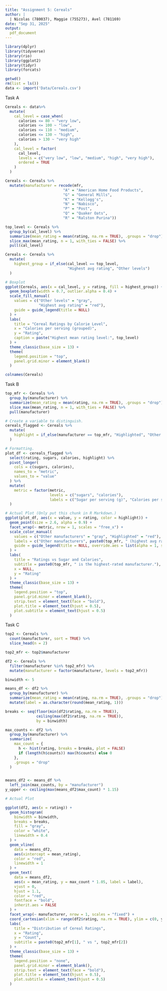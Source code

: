 ```yaml
---
title: "Assignment 5: Cereals"
author: |
  | Nicolas (780037), Maggie (755273), Avel (781169)
date: "Sep 31, 2025"
output:
  pdf_document
---
```


```r
library(dplyr)
library(tidyverse)
library(rio)
library(ggplot2)
library(tidyr)
library(forcats)

getwd()
rm(list = ls())
data <- import('Data/Cereals.csv')
```


Task A
```r
Cereals <- data%>%
  mutate(
    cal_level = case_when(
      calories <= 80 ~ "very low",
      calories <= 100 ~ "low",
      calories <= 110 ~ "medium",
      calories <= 130 ~ "high",
      calories > 130 ~ "very high"
    ),
    cal_level = factor(
      cal_level,
      levels = c("very low", "low", "medium", "high", "very high"),
      ordered = TRUE
    )
  )

Cereals <- Cereals %>%
  mutate(manufacturer = recode(mfr,
                          "A" = "American Home Food Products",
                          "G" = "General Mills",
                          "K" = "Kellogg's",
                          "N" = "Nabisco",
                          "P" = "Post",
                          "Q" = "Quaker Oats",
                          "R" = "Ralston Purina"))

top_level <- Cereals %>%
  group_by(cal_level) %>%
  summarize(mean_rating = mean(rating, na.rm = TRUE), .groups = "drop") %>%
  slice_max(mean_rating, n = 1, with_ties = FALSE) %>%
  pull(cal_level)

Cereals <- Cereals %>%
  mutate(
    highest_group = if_else(cal_level == top_level,
                            "Highest avg rating", "Other levels")
  )

# Boxplot
ggplot(Cereals, aes(x = cal_level, y = rating, fill = highest_group)) +
  geom_boxplot(width = 0.7, outlier.alpha = 0.4) +
  scale_fill_manual(
    values = c("Other levels" = "gray",    
               "Highest avg rating" = "red"), 
    guide = guide_legend(title = NULL)
  ) +
  labs(
    title = "Cereal Ratings by Calorie Level",
    x = "Calories per serving (grouped)",
    y = "Rating",
    caption = paste("Highest mean rating level:", top_level)
  ) +
  theme_classic(base_size = 13) +
  theme(
    legend.position = "top",
    panel.grid.minor = element_blank()
  )

colnames(Cereals)
```

Task B

```r
top_mfr <- Cereals %>%
  group_by(manufacturer) %>%
  summarize(mean_rating = mean(rating, na.rm = TRUE), .groups = "drop") %>%
  slice_max(mean_rating, n = 1, with_ties = FALSE) %>%
  pull(manufacturer)

# Create a variable to distinguish.
cereals_flagged <- Cereals %>%
  mutate(
    highlight = if_else(manufacturer == top_mfr, "Highlighted", "Other manufacturers")
  )

# Formatting. 
plot_df <- cereals_flagged %>%
  select(rating, sugars, calories, highlight) %>%
  pivot_longer(
    cols = c(sugars, calories),
    names_to = "metric",
    values_to = "value"
  ) %>%
  mutate(
    metric = factor(metric,
                    levels = c("sugars", "calories"),
                    labels = c("Sugar per serving (g)", "Calories per serving"))
  )

# Actual Plot (Only put this chunk in R Markdown.)
ggplot(plot_df, aes(x = value, y = rating, color = highlight)) +
  geom_point(size = 2.6, alpha = 0.9) +
  facet_wrap(~ metric, nrow = 1, scales = "free_x") +
  scale_color_manual(
    values = c("Other manufacturers" = "gray", "Highlighted" = "red"),
    labels = c("Other manufacturers", paste0(top_mfr, " (highest avg rating)")),
    guide = guide_legend(title = NULL, override.aes = list(alpha = 1, size = 3))
  ) +
  labs(
    title = "Ratings vs Sugar and Calories",
    subtitle = paste0(top_mfr, " is the highest-rated manufacturer."),
    x = NULL,
    y = "Rating"
  ) +
  theme_classic(base_size = 13) +
  theme(
    legend.position = "top",
    panel.grid.minor = element_blank(),
    strip.text = element_text(face = "bold"),
    plot.title = element_text(hjust = 0.5),
    plot.subtitle = element_text(hjust = 0.5)
  )
```

Task C
```r
top2 <- Cereals %>%
  count(manufacturer, sort = TRUE) %>%
  slice_head(n = 2)

top2_mfr <- top2$manufacturer

df2 <- Cereals %>%
  filter(manufacturer %in% top2_mfr) %>%
  mutate(manufacturer = factor(manufacturer, levels = top2_mfr))

binwidth <- 5

means_df <- df2 %>%
  group_by(manufacturer) %>%
  summarize(mean_rating = mean(rating, na.rm = TRUE), .groups = "drop") %>%
  mutate(label = as.character(round(mean_rating, 1)))

breaks <- seq(floor(min(df2$rating, na.rm = TRUE)),
              ceiling(max(df2$rating, na.rm = TRUE)),
              by = binwidth)

max_counts <- df2 %>%
  group_by(manufacturer) %>%
  summarize(
    max_count = {
      h <- hist(rating, breaks = breaks, plot = FALSE)
      if (length(h$counts)) max(h$counts) else 0
    },
    .groups = "drop"
  )


means_df2 <- means_df %>%
  left_join(max_counts, by = "manufacturer")
y_upper <- ceiling(max(means_df2$max_count) * 1.15)

# Actual Plot

ggplot(df2, aes(x = rating)) +
  geom_histogram(
    binwidth = binwidth,
    breaks = breaks, 
    fill = "gray",
    color = "white",
    linewidth = 0.4
  ) +
  geom_vline(
    data = means_df2,
    aes(xintercept = mean_rating),
    color = "red",
    linewidth = 1
  ) +
  geom_text(
    data = means_df2,
    aes(x = mean_rating, y = max_count * 1.05, label = label),
    vjust = 0,
    hjust = 1.1,
    color = "red",
    fontface = "bold",
    inherit.aes = FALSE
  ) +
  facet_wrap(~ manufacturer, nrow = 1, scales = "fixed") +
  coord_cartesian(xlim = range(df2$rating, na.rm = TRUE), ylim = c(0, y_upper)) +
  labs(
    title = "Distribution of Cereal Ratings",
    x = "Rating",
    y = "Count",
    subtitle = paste0(top2_mfr[1], " vs ", top2_mfr[2])
  ) +
  theme_classic(base_size = 13) +
  theme(
    legend.position = "none",
    panel.grid.minor = element_blank(),
    strip.text = element_text(face = "bold"),
    plot.title = element_text(hjust = 0.5),
    plot.subtitle = element_text(hjust = 0.5)
  )
```

